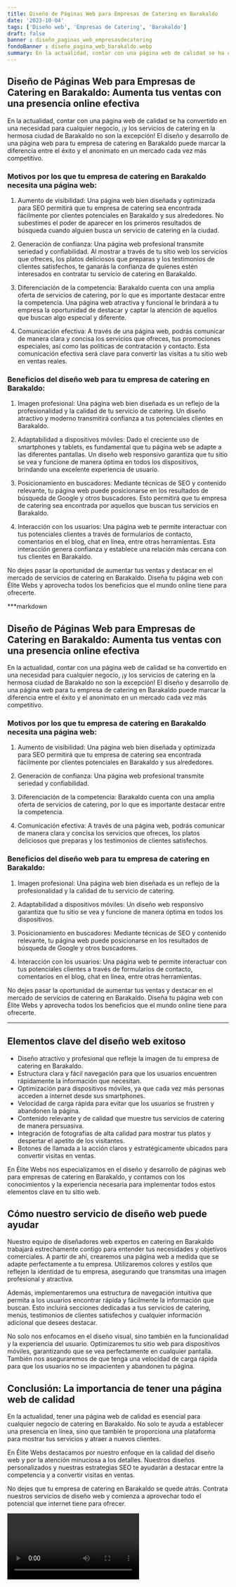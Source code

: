 ```yaml
---
title: Diseño de Páginas Web para Empresas de Catering en Barakaldo
date: '2023-10-04'
tags: ['Diseño web', 'Empresas de Catering', 'Barakaldo']
draft: false
banner : diseño_paginas_web_empresasdecatering
fondoBanner : diseño_pagina_web_barakaldo.webp
summary: En la actualidad, contar con una página web de calidad se ha convertido en una necesidad para cualquier negocio, ¡y los servicios de catering en la hermosa ciudad de Barakaldo no son la excepción! El diseño y desarrollo de una página web para tu empresa de catering en Barakaldo puede marcar la diferencia entre el éxito y el anonimato en un mercado cada vez más competitivo.
---
```


## Diseño de Páginas Web para Empresas de Catering en Barakaldo: Aumenta tus ventas con una presencia online efectiva

En la actualidad, contar con una página web de calidad se ha convertido en una necesidad para cualquier negocio, ¡y los servicios de catering en la hermosa ciudad de Barakaldo no son la excepción! El diseño y desarrollo de una página web para tu empresa de catering en Barakaldo puede marcar la diferencia entre el éxito y el anonimato en un mercado cada vez más competitivo.

### Motivos por los que tu empresa de catering en Barakaldo necesita una página web:

1. Aumento de visibilidad: Una página web bien diseñada y optimizada para SEO permitirá que tu empresa de catering sea encontrada fácilmente por clientes potenciales en Barakaldo y sus alrededores. No subestimes el poder de aparecer en los primeros resultados de búsqueda cuando alguien busca un servicio de catering en la ciudad.

2. Generación de confianza: Una página web profesional transmite seriedad y confiabilidad. Al mostrar a través de tu sitio web los servicios que ofreces, los platos deliciosos que preparas y los testimonios de clientes satisfechos, te ganarás la confianza de quienes estén interesados en contratar tu servicio de catering en Barakaldo.

3. Diferenciación de la competencia: Barakaldo cuenta con una amplia oferta de servicios de catering, por lo que es importante destacar entre la competencia. Una página web atractiva y funcional le brindará a tu empresa la oportunidad de destacar y captar la atención de aquellos que buscan algo especial y diferente.

4. Comunicación efectiva: A través de una página web, podrás comunicar de manera clara y concisa los servicios que ofreces, tus promociones especiales, así como las políticas de contratación y contacto. Esta comunicación efectiva será clave para convertir las visitas a tu sitio web en ventas reales.

### Beneficios del diseño web para tu empresa de catering en Barakaldo:

1. Imagen profesional: Una página web bien diseñada es un reflejo de la profesionalidad y la calidad de tu servicio de catering. Un diseño atractivo y moderno transmitirá confianza a tus potenciales clientes en Barakaldo.

2. Adaptabilidad a dispositivos móviles: Dado el creciente uso de smartphones y tablets, es fundamental que tu página web se adapte a las diferentes pantallas. Un diseño web responsivo garantiza que tu sitio se vea y funcione de manera óptima en todos los dispositivos, brindando una excelente experiencia de usuario.

3. Posicionamiento en buscadores: Mediante técnicas de SEO y contenido relevante, tu página web puede posicionarse en los resultados de búsqueda de Google y otros buscadores. Esto permitirá que tu empresa de catering sea encontrada por aquellos que buscan tus servicios en Barakaldo.

4. Interacción con los usuarios: Una página web te permite interactuar con tus potenciales clientes a través de formularios de contacto, comentarios en el blog, chat en línea, entre otras herramientas. Esta interacción genera confianza y establece una relación más cercana con tus clientes en Barakaldo.

No dejes pasar la oportunidad de aumentar tus ventas y destacar en el mercado de servicios de catering en Barakaldo. Diseña tu página web con Élite Webs y aprovecha todos los beneficios que el mundo online tiene para ofrecerte.

***markdown
## Diseño de Páginas Web para Empresas de Catering en Barakaldo: Aumenta tus ventas con una presencia online efectiva

En la actualidad, contar con una página web de calidad se ha convertido en una necesidad para cualquier negocio, ¡y los servicios de catering en la hermosa ciudad de Barakaldo no son la excepción! El diseño y desarrollo de una página web para tu empresa de catering en Barakaldo puede marcar la diferencia entre el éxito y el anonimato en un mercado cada vez más competitivo.

### Motivos por los que tu empresa de catering en Barakaldo necesita una página web:

1. Aumento de visibilidad: Una página web bien diseñada y optimizada para SEO permitirá que tu empresa de catering sea encontrada fácilmente por clientes potenciales en Barakaldo y sus alrededores.

2. Generación de confianza: Una página web profesional transmite seriedad y confiabilidad.

3. Diferenciación de la competencia: Barakaldo cuenta con una amplia oferta de servicios de catering, por lo que es importante destacar entre la competencia.

4. Comunicación efectiva: A través de una página web, podrás comunicar de manera clara y concisa los servicios que ofreces, los platos deliciosos que preparas y los testimonios de clientes satisfechos.

### Beneficios del diseño web para tu empresa de catering en Barakaldo:

1. Imagen profesional: Una página web bien diseñada es un reflejo de la profesionalidad y la calidad de tu servicio de catering.

2. Adaptabilidad a dispositivos móviles: Un diseño web responsivo garantiza que tu sitio se vea y funcione de manera óptima en todos los dispositivos.

3. Posicionamiento en buscadores: Mediante técnicas de SEO y contenido relevante, tu página web puede posicionarse en los resultados de búsqueda de Google y otros buscadores.

4. Interacción con los usuarios: Una página web te permite interactuar con tus potenciales clientes a través de formularios de contacto, comentarios en el blog, chat en línea, entre otras herramientas.

No dejes pasar la oportunidad de aumentar tus ventas y destacar en el mercado de servicios de catering en Barakaldo. Diseña tu página web con Élite Webs y aprovecha todos los beneficios que el mundo online tiene para ofrecerte.
***

<GifSeo />

<Cta />

## Elementos clave del diseño web exitoso

- Diseño atractivo y profesional que refleje la imagen de tu empresa de catering en Barakaldo.
- Estructura clara y fácil navegación para que los usuarios encuentren rápidamente la información que necesitan.
- Optimización para dispositivos móviles, ya que cada vez más personas acceden a internet desde sus smartphones.
- Velocidad de carga rápida para evitar que los usuarios se frustren y abandonen la página.
- Contenido relevante y de calidad que muestre tus servicios de catering de manera persuasiva.
- Integración de fotografías de alta calidad para mostrar tus platos y despertar el apetito de los visitantes.
- Botones de llamada a la acción claros y estratégicamente ubicados para convertir visitas en ventas.

En Élite Webs nos especializamos en el diseño y desarrollo de páginas web para empresas de catering en Barakaldo, y contamos con los conocimientos y la experiencia necesaria para implementar todos estos elementos clave en tu sitio web.

## Cómo nuestro servicio de diseño web puede ayudar

Nuestro equipo de diseñadores web expertos en catering en Barakaldo trabajará estrechamente contigo para entender tus necesidades y objetivos comerciales. A partir de ahí, crearemos una página web a medida que se adapte perfectamente a tu empresa. Utilizaremos colores y estilos que reflejen la identidad de tu empresa, asegurando que transmitas una imagen profesional y atractiva.

Además, implementaremos una estructura de navegación intuitiva que permita a los usuarios encontrar rápida y fácilmente la información que buscan. Esto incluirá secciones dedicadas a tus servicios de catering, menús, testimonios de clientes satisfechos y cualquier información adicional que desees destacar.

No solo nos enfocamos en el diseño visual, sino también en la funcionalidad y la experiencia del usuario. Optimizaremos tu sitio web para dispositivos móviles, garantizando que se vea perfectamente en cualquier pantalla. También nos aseguraremos de que tenga una velocidad de carga rápida para que los usuarios no se impacienten y abandonen tu página.

## Conclusión: La importancia de tener una página web de calidad

En la actualidad, tener una página web de calidad es esencial para cualquier negocio de catering en Barakaldo. No solo te ayuda a establecer una presencia en línea, sino que también te proporciona una plataforma para mostrar tus servicios y atraer a nuevos clientes.

En Élite Webs destacamos por nuestro enfoque en la calidad del diseño web y por la atención minuciosa a los detalles. Nuestros diseños personalizados y nuestras estrategias SEO te ayudarán a destacar entre la competencia y a convertir visitas en ventas.

No dejes que tu empresa de catering en Barakaldo se quede atrás. Contrata nuestros servicios de diseño web y comienza a aprovechar todo el potencial que internet tiene para ofrecer.

<Video />

<CtaBot job='Empresas de Catering' city='Barakaldo'/>

<Gmaps query='Barakaldo+españa+maps' />
